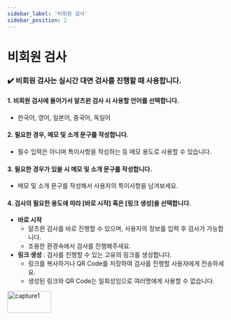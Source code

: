 ```yaml
---
sidebar_label: '비회원 검사'
sidebar_position: 2
---  
```


# 비회원 검사  

### :heavy_check_mark: 비회원 검사는 실시간 대면 검사를 진행할 때 사용합니다.  

#### 1. 비회원 검사에 들어가서 알츠윈 검사 시 사용할 언어를 선택합니다.  
- 한국어, 영어, 일본어, 중국어, 독일어


#### 2. 필요한 경우, 메모 및 소개 문구를 작성합니다.  
- 필수 입력은 아니며 특이사항을 작성하는 등 메모 용도로 사용할 수 있습니다.

#### 3. 필요한 경우가 있을 시 메모 및 소개 문구를 작성합니다.  
- 메모 및 소개 문구를 작성해서 사용자의 특이사항을 남겨보세요. 
#### 4. 검사의 필요한 용도에 따라 [바로 시작] 혹은 [링크 생성]을 선택합니다.
- **바로 시작**
    - 알츠윈 검사를 바로 진행할 수 있으며, 사용자의 정보를 입력 후 검사가 가능합니다.
    - 조용한 환경속에서 검사를 진행해주세요. 
- **링크 생성** : 검사를 진행할 수 있는 고유의 링크를 생성합니다.
    - 링크를 복사하거나 QR Code를 저장하여 검사를 진행할 사용자에게 전송하세요.
    - 생성된 링크와 QR Code는 일회성임으로 여러명에게 사용할 수 없습니다. 

<img
  src="/img/capture1.jpg"
  width="100"
  height="50"
  alt="capture1"
/>
